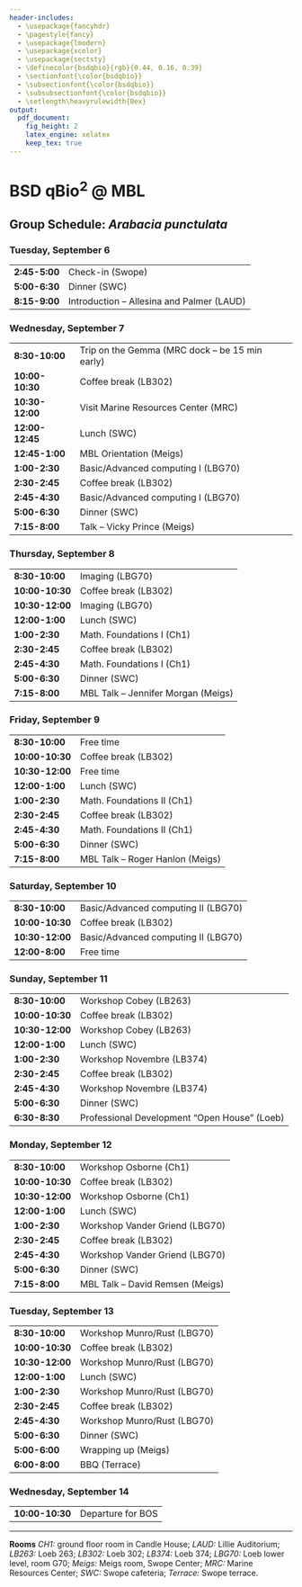 ```yaml
---
header-includes:
  - \usepackage{fancyhdr}
  - \pagestyle{fancy}
  - \usepackage{lmodern}
  - \usepackage{xcolor}
  - \usepackage{sectsty}
  - \definecolor{bsdqbio}{rgb}{0.44, 0.16, 0.39}
  - \sectionfont{\color{bsdqbio}}
  - \subsectionfont{\color{bsdqbio}}
  - \subsubsectionfont{\color{bsdqbio}}
  - \setlength\heavyrulewidth{0ex}
output:
  pdf_document:
    fig_height: 2
    latex_engine: xelatex
    keep_tex: true
---
```

# BSD qBio$^2$ @ MBL

## Group Schedule: *Arabacia punctulata*


### Tuesday, September 6 

------------------    ------------------------------------------------
**2:45-5:00**         Check-in (Swope)                                
**5:00-6:30**         Dinner (SWC)                                    
**8:15-9:00**         Introduction – Allesina and Palmer (LAUD)       
------------------    ------------------------------------------------

### Wednesday, September 7 

------------------    ------------------------------------------------
**8:30-10:00**        Trip on the Gemma (MRC dock – be 15 min early)  
**10:00-10:30**       Coffee break (LB302)                            
**10:30-12:00**       Visit Marine Resources Center (MRC)             
**12:00-12:45**       Lunch (SWC)                                     
**12:45-1:00**        MBL Orientation (Meigs)                         
**1:00-2:30**         Basic/Advanced computing I (LBG70)              
**2:30-2:45**         Coffee break (LB302)                            
**2:45-4:30**         Basic/Advanced computing I (LBG70)              
**5:00-6:30**         Dinner (SWC)                                    
**7:15-8:00**         Talk – Vicky Prince (Meigs)                     
------------------    ------------------------------------------------

### Thursday, September 8 

------------------    ------------------------------------------------
**8:30-10:00**        Imaging (LBG70)                                 
**10:00-10:30**       Coffee break (LB302)                            
**10:30-12:00**       Imaging (LBG70)                                 
**12:00-1:00**        Lunch (SWC)                                     
**1:00-2:30**         Math. Foundations I (Ch1)                       
**2:30-2:45**         Coffee break (LB302)                            
**2:45-4:30**         Math. Foundations I (Ch1)                       
**5:00-6:30**         Dinner (SWC)                                    
**7:15-8:00**         MBL Talk – Jennifer Morgan (Meigs)              
------------------    ------------------------------------------------

### Friday, September 9 

------------------    ------------------------------------------------
**8:30-10:00**        Free time                                       
**10:00-10:30**       Coffee break (LB302)                            
**10:30-12:00**       Free time                                       
**12:00-1:00**        Lunch (SWC)                                     
**1:00-2:30**         Math. Foundations II (Ch1)                      
**2:30-2:45**         Coffee break (LB302)                            
**2:45-4:30**         Math. Foundations II (Ch1)                      
**5:00-6:30**         Dinner (SWC)                                    
**7:15-8:00**         MBL Talk – Roger Hanlon (Meigs)                 
------------------    ------------------------------------------------

### Saturday, September 10 

------------------    ------------------------------------------------
**8:30-10:00**        Basic/Advanced computing II (LBG70)             
**10:00-10:30**       Coffee break (LB302)                            
**10:30-12:00**       Basic/Advanced computing II (LBG70)             
**12:00-8:00**        Free time                                       
------------------    ------------------------------------------------

### Sunday, September 11 

------------------    ------------------------------------------------
**8:30-10:00**        Workshop Cobey (LB263)                          
**10:00-10:30**       Coffee break (LB302)                            
**10:30-12:00**       Workshop Cobey (LB263)                          
**12:00-1:00**        Lunch (SWC)                                     
**1:00-2:30**         Workshop Novembre (LB374)                       
**2:30-2:45**         Coffee break (LB302)                            
**2:45-4:30**         Workshop Novembre (LB374)                       
**5:00-6:30**         Dinner (SWC)                                    
**6:30-8:30**         Professional Development “Open House” (Loeb)    
------------------    ------------------------------------------------

### Monday, September 12 

------------------    ------------------------------------------------
**8:30-10:00**        Workshop Osborne (Ch1)                          
**10:00-10:30**       Coffee break (LB302)                            
**10:30-12:00**       Workshop Osborne (Ch1)                          
**12:00-1:00**        Lunch (SWC)                                     
**1:00-2:30**         Workshop Vander Griend (LBG70)                  
**2:30-2:45**         Coffee break (LB302)                            
**2:45-4:30**         Workshop Vander Griend (LBG70)                  
**5:00-6:30**         Dinner (SWC)                                    
**7:15-8:00**         MBL Talk – David Remsen (Meigs)                 
------------------    ------------------------------------------------

### Tuesday, September 13 

------------------    ------------------------------------------------
**8:30-10:00**        Workshop Munro/Rust (LBG70)                     
**10:00-10:30**       Coffee break (LB302)                            
**10:30-12:00**       Workshop Munro/Rust (LBG70)                     
**12:00-1:00**        Lunch (SWC)                                     
**1:00-2:30**         Workshop Munro/Rust (LBG70)                     
**2:30-2:45**         Coffee break (LB302)                            
**2:45-4:30**         Workshop Munro/Rust (LBG70)                     
**5:00-6:30**         Dinner (SWC)                                    
**5:00-6:00**         Wrapping up (Meigs)                             
**6:00-8:00**         BBQ (Terrace)                                   
------------------    ------------------------------------------------

### Wednesday, September 14 

------------------    ------------------------------------------------
**10:00-10:30**       Departure for BOS                               
------------------    ------------------------------------------------



-------


**Rooms** *CH1:* ground floor room in Candle House; *LAUD:* Lillie Auditorium; *LB263:* Loeb 263; *LB302:* Loeb 302; *LB374:* Loeb 374; 
*LBG70:* Loeb lower level, room G70; *Meigs:* Meigs room, Swope Center; *MRC:* Marine Resources Center; *SWC:* Swope cafeteria; *Terrace:* Swope terrace.
  
